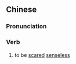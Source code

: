 {{also|吓坏}}
==Chinese==
{{zh-forms|s=吓坏}}

===Pronunciation===
{{zh-pron
|m=xiàhuài
|c=haak3 waai6
|h=pfs=hak-fái
|cat=v
}}

===Verb===
{{zh-verb}}

# to be [[scared]] [[senseless]]